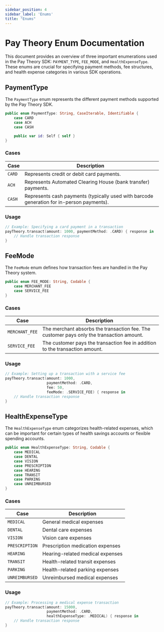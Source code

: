 ```yaml
---
sidebar_position: 4
sidebar_label: 'Enums'
title: "Enums"
---
```


# Pay Theory Enum Documentation

This document provides an overview of three important enumerations used in the Pay Theory SDK: `PAYMENT_TYPE`, `FEE_MODE`, and `HealthExpenseType`. These enums are crucial for specifying payment methods, fee structures, and health expense categories in various SDK operations.

## PaymentType

The `PaymentType` enum represents the different payment methods supported by the Pay Theory SDK.

```swift
public enum PaymentType: String, CaseIterable, Identifiable {
    case CARD
    case ACH
    case CASH

    public var id: Self { self }
}
```

### Cases

| Case | Description |
|------|-------------|
| `CARD` | Represents credit or debit card payments. |
| `ACH` | Represents Automated Clearing House (bank transfer) payments. |
| `CASH` | Represents cash payments (typically used with barcode generation for in-person payments). |

### Usage

```swift
// Example: Specifying a card payment in a transaction
payTheory.transact(amount: 1000, paymentMethod: .CARD) { response in
    // Handle transaction response
}
```

## FeeMode

The `FeeMode` enum defines how transaction fees are handled in the Pay Theory system.

```swift
public enum FEE_MODE: String, Codable {
    case MERCHANT_FEE
    case SERVICE_FEE
}
```

### Cases

| Case | Description |
|------|-------------|
| `MERCHANT_FEE` | The merchant absorbs the transaction fee. The customer pays only the transaction amount. |
| `SERVICE_FEE` | The customer pays the transaction fee in addition to the transaction amount. |

### Usage

```swift
// Example: Setting up a transaction with a service fee
payTheory.transact(amount: 1000,
                   paymentMethod: .CARD,
                   fee: 50,
                   feeMode: .SERVICE_FEE) { response in
    // Handle transaction response
}
```

## HealthExpenseType

The `HealthExpenseType` enum categorizes health-related expenses, which can be important for certain types of health savings accounts or flexible spending accounts.

```swift
public enum HealthExpenseType: String, Codable {
    case MEDICAL
    case DENTAL
    case VISION
    case PRESCRIPTION
    case HEARING
    case TRANSIT
    case PARKING
    case UNREIMBURSED
}
```

### Cases

| Case | Description |
|------|-------------|
| `MEDICAL` | General medical expenses |
| `DENTAL` | Dental care expenses |
| `VISION` | Vision care expenses |
| `PRESCRIPTION` | Prescription medication expenses |
| `HEARING` | Hearing-related medical expenses |
| `TRANSIT` | Health-related transit expenses |
| `PARKING` | Health-related parking expenses |
| `UNREIMBURSED` | Unreimbursed medical expenses |

### Usage

```swift
// Example: Processing a medical expense transaction
payTheory.transact(amount: 15000,
                   paymentMethod: .CARD,
                   healthExpenseType: .MEDICAL) { response in
    // Handle transaction response
}
```
